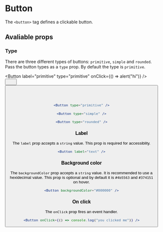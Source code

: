
# Button

The `<button>` tag defines a clickable button.

## Avaliable props

### Type

There are three different types of buttons: `primitive`, `simple` and `rounded`. Pass the button types as a `type` prop. By default the type is `primitive`.

<Button label="primitive" type="primitive" onClick={() => alert("hi")} />
&nbsp;&nbsp;&nbsp;&nbsp;&nbsp;&nbsp;
<Button label="simple" type="simple" />
&nbsp;&nbsp;&nbsp;&nbsp;&nbsp;&nbsp;
<Button label="rounded" type="rounded" />

<br />
<br />

```jsx title="primitive"
<Button type="primitive" />
```

```jsx title="simple"
<Button type="simple" />
```

```jsx title="rounded"
<Button type="rounded" />
```

### Label

The `label` prop accepts a `string` value. This prop is required for accessiblity.

```jsx title="label"
<Button label="text" />
```

### Background color

The `backgroundColor` prop accepts a `string` value. It is recommended to use a hexidecimal value. This prop is optional and by default it is `#4b5563` and `#374151` on hover.

```jsx title="background color"
<Button backgroundColor="#000000" />
```

### On click

The `onClick` prop fires an event handler.

```jsx title="onClick"
<Button onClick={() => console.log("you clicked me")} />
```
